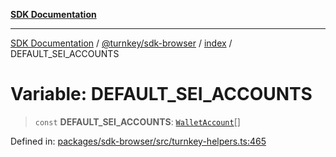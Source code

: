 [**SDK Documentation**](../../../../README.mdx)

***

[SDK Documentation](../../../../packages.mdx) / [@turnkey/sdk-browser](../../README.mdx) / [index](../README.mdx) / DEFAULT\_SEI\_ACCOUNTS

# Variable: DEFAULT\_SEI\_ACCOUNTS

> `const` **DEFAULT\_SEI\_ACCOUNTS**: [`WalletAccount`](../interfaces/WalletAccount.mdx)[]

Defined in: [packages/sdk-browser/src/turnkey-helpers.ts:465](https://github.com/tkhq/sdk/blob/e1b1a69bdd608320aaf03cc2dbbf68dc0c52b28d/packages/sdk-browser/src/turnkey-helpers.ts#L465)
